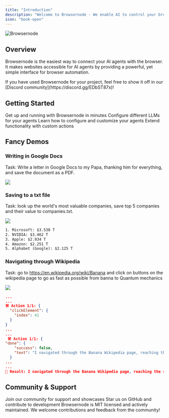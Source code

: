 ```yaml
---
title: "Introduction"
description: "Welcome to Browsernode - We enable AI to control your browser"
icon: "book-open"
---
```


<img className="block" src="/images/BrowserNode-Banner-Text-White-BG-narrow.png" alt="Browsernode" />

## Overview

Browsernode is the easiest way to connect your AI agents with the browser. It makes websites accessible for AI agents by providing a powerful, yet simple interface for browser automation.

<Note>
  If you have used Browsernode for your project, feel free to show it off in our
  [Discord community](https://discord.gg/EDbST87x)!
</Note>

## Getting Started

<CardGroup cols={2}>
  <Card title="Quick Start" icon="rocket" href="/quickstart">
    Get up and running with Browsernode in minutes
  </Card>
  <Card
    title="Supported Models"
    icon="robot"
    href="/customize/supported-models"
  >
    Configure different LLMs for your agents
  </Card>
  <Card title="Agent Settings" icon="gear" href="/customize/agent-settings">
    Learn how to configure and customize your agents
  </Card>
  <Card title="Custom Functions" icon="code" href="/customize/custom-functions">
    Extend functionality with custom actions
  </Card>
</CardGroup>

## Fancy Demos

### Writing in Google Docs

Task: Write a letter in Google Docs to my Papa, thanking him for everything, and save the document as a PDF.

<Frame>
  <img src="https://github.com/user-attachments/assets/615a8581-7a08-4a7a-85ad-2ac8cebdf74c" />
</Frame>

### Saving to a txt file

Task: look up the world's most valuable companies, save top 5 companies and their value to companies.txt.
<Frame>
<img src="https://github.com/user-attachments/assets/ac2e1fa6-f455-4f89-a710-877aebfcd590" />
</Frame>


```txt companies.txt
1. Microsoft: $3.530 T
2. NVIDIA: $3.462 T
3. Apple: $2.934 T
4. Amazon: $2.251 T
5. Alphabet (Google): $2.125 T
```

### Navigating through Wikipedia

Task: go to https://en.wikipedia.org/wiki/Banana and click on buttons on the wikipedia page to go as fast as possible from banna to Quantum mechanics

<Frame>
  <img src="https://github.com/user-attachments/assets/ae3ce541-a710-4941-a28a-6f26be704c9f" />
</Frame>


```json output:
...
...
🛠️ Action 1/1: {
  "clickElement": {
    "index": 41
  }
}
...
...
 🛠️ Action 1/1: {
"done": {
    "success": false,
    "text": "I navigated through the Banana Wikipedia page, reaching the section on Fusarium wilt TR4. However, I did not complete the task of reaching Quantum mechanics."
  }
...
...
📄 Result: I navigated through the Banana Wikipedia page, reaching the section on Fusarium wilt TR4. However, I did not complete the task of reaching Quantum mechanics.
```

## Community & Support

<CardGroup cols={2}>
  <Card
    title="Join Discord"
    icon="discord"
    href="https://discord.gg/EDbST87x"
  >
    Join our community for support and showcases
  </Card>
  <Card
    title="GitHub"
    icon="github"
    href="https://github.com/leoning60/browsernode"
  >
    Star us on GitHub and contribute to development
  </Card>
</CardGroup>

<Note>
  Browsernode is MIT licensed and actively maintained. We welcome contributions
  and feedback from the community!
</Note>
